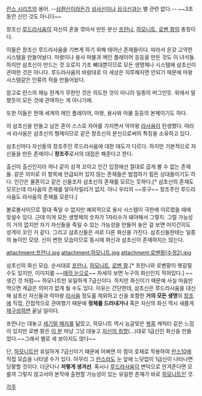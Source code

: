 [[란스 시리즈]]의 용어. --[[삼환신]]이라든가 [[삼사신]]이나 [[삼극신]]과는 별 관련 없다.-- ~~3초 동안 신인 것도 아니다~~

창조신 [[루드라사움]]이 자신의 혼을 깎아서 만든 분신 [[프란나]], [[하모니트]], [[로벤 팡]]의 총칭이다.

이들은 창조신 루드라사움을 기쁘게 하기 위해 태어난 존재들이다. 따라서 온갖 고약한 시스템을 만들어놨다. 마왕이나 용사 마물과 메인 플레이어 등등을 만든 것도 이 녀석들. 하지만 삼초신이 만드는 것 오로지 기초 뼈대뿐이므로 모든 생명체나 시스템에 삼초신이 관여한 것은 아니다. 루드라사움의 바람대로 이 세상은 지루해지면 안되기 때문에 마왕 시스템같은 인류의 적을 만들어놨다. 

참고로 란스의 재능 한계가 무한인 것은 의도한 것이 아니라 일종의 버그인듯. 위에서 말했듯이 모든 것에 관여하는 게 아니기에.

또한 이들은 현재 세계의 메인 플레이어, 마왕, 용사와 마물 등등의 본체이기도 하다.

이 삼초신을 만들고 남은 혼이 스스로 자아를 가지면서 악마왕 [[라사움]]이 탄생했다. 따라서 라사움은 삼초신의 형제이므로 같은 창조신의 분신으로써의 특징을 소유하고 있다.

삼초신마다 자신들의 창조주인 루드라사움에 대한 태도가 다르다. 하지만 기본적으로 자신들을 만든 존재이니 '''창조주'''로서의 대접은 해준다고 한다.

출신이 출신인지라 하나 같이 성격 꼬이고 인간 입장에선 절대로 곱게 볼 수 없는 존재들. 같은 의미로 이 항목에 언급되어 있지 않는 존재들은 범접하기 힘든 상대들이기도 하다. 인간은 물론이고 같은 신들조차 삼초신의 존재를 모르는 듯하다.[* 삼초신의 존재도 모르는데 라사움의 존재를 알아차릴리가 없지. 아니 우리의 ~~호구~~ 창조주인 루드라사움도 라사움의 존재를 모른다.] 

불로불사이므로 절대 죽일 수 없지만 예외적으로 용사 시스템이 극한에 이르렀을 때에 맞설수 있다. 근데 이게 모든 생명체의 숫자가 1자리수가 돼야해서 그렇지. 그럴 가능성이 거의 없지만 자기 자신들을 죽일 수 있는 가능성을 만들어 놓은 걸 보면 어지간히도 성격이 꼬인 거 같다. 그리고 삼초신들은 서로 다른 화신을 가진다. 삼초신들한테는 일종의 놀이인 모양. 신이 변한 모습이므로 동시에 화신과 삼초신이 존재하지는 않는다. 

attachment:프란나.jpg
attachment:하모니트.jpg
attachment:로벤팡(수정2).jpg

삼초신의 화신 모습. 순서대로 [[프란나]], [[하모니트]], [[로벤 팡]].[* 프란나와 로벤팡이 헷갈릴 수도 있지만, 이미지를 ~~[[매의 눈]]으로~~ 자세히 보면 누구의 화신인지 적혀있다.] ~~생긴 것 처럼~~ 하모니트만 유일하게 7급신이다. 하지만 화신이기 때문에 사실 마음만 먹으면 계급은 의미가 없게 될 수도 있다. 이유는 간단한데, 삼초신은 루드라사움을 대신해 삼초신 자신들과 악마왕 [[라사움]] 정도를 제외하고 신을 포함한 '''거의 모든 생명'''의 [[창조]]에 직접, 간접적으로 관여했기 때문에 '''정체를 드러내거나''' 혹은 자신의 화신 역시 새롭게 [[창조|재구성]]하면 끝날 일이다.

프란나는 대놓고 [[미네바 마가렛|세기말 패자]]를 닮았고, 하모니트 역시 능글맞은 [[복흑]] 캐릭터 같은 느낌이 있지만 로벤 팡은 [[하니킹|이 분]] 마냥 그냥 대놓고 [[고어|자신의 취향]](…)대로 1급신인 화신을 만들었다.~~그래서 별로 세 보이지도 않다~~

단, [[하모니트]]만 유일하게 7급신이기 때문에 어쩌면 이 점이 호재로 작용하여 [[란스10]]에 직접 모습을 나타낼 수가 있다. 아무리 그 [[란스]]라도 눈 앞에 느닷없이 1급신이 나타나면 당황할 것이다. 더군다나 '''저렇게 생겨선'''. 혹시나 [[루드라사움]]이 변덕으로 안겨준다면 모를까 그렇지 않고서야 본작에 출현할 가능성이 있는 유일한 존재가 바로 [[하모니트]]인 것.

[[각주]]
